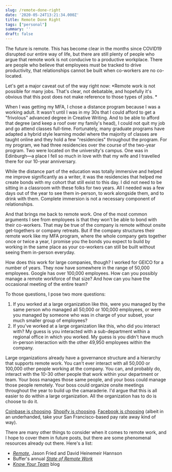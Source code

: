 ```yaml
---
slug: /remote-done-right
date: '2020-05-24T13:21:34.000Z'
title: Remote Done Right
tags: ["personal"]
summary: ''
draft: false
---
```

The future is remote. This has become clear in the months since COVID19 disrupted our entire way of life, but there are still plenty of people who argue that remote work is not conducive to a productive workplace. There are people who believe that employees must be tracked to drive productivity, that relationships cannot be built when co-workers are no co-located.

Let's get a major caveat out of the way right now: *Remote work is not possible for many jobs. That's clear, not debatable, and hopefully it's obvious that this post does not make reference to those types of jobs. *

When I was getting my MFA, I chose a distance program because I was a working adult. It wasn't until I was in my 30s that I could afford to get a "frivolous" advanced degree in Creative Writing. And to be able to afford that degree (and keep a roof over my family's head), I could not quit my job and go attend classes full-time. Fortunately, many graduate programs have adapted a hybrid style learning model where the majority of classes are taught online and they hold a few "residencies" throughout the program. For my program, we had three residencies over the course of the two-year program. Two were located on the university's campus. One was in Edinburgh—a place I fell so much in love with that my wife and I travelled there for our 10-year anniversary.

While the distance part of the education was totally immersive and helped me improve significantly as a writer, it was the residencies that helped me create bonds with my cohort that still exist to this day. I did not need to be sitting in a classroom with these folks for two years. All I needed was a few days out of the year to see them in-person, to work alongside them, and to drink with them. Complete immersion is not a necessary component of relationships.

And that brings me back to remote work. One of the most common arguments I see from employees is that they won't be able to bond with their co-workers. That may be true of the company is remote without onsite get-togethers or company retreats. But if the company structures their remote work like my MFA program, where the whole company gets together once or twice a year, I promise you the bonds you expect to build by working in the same place as your co-workers can still be built without seeing them in-person everyday.

How does this work for large companies, though? I worked for GEICO for a number of years. They now have somewhere in the range of 50,000 employees. Google has over 100,000 employees. How can you possibly manage a remote workforce of that size? And how can you have the occasional meeting of the entire team?

To those questions, I pose two more questions:

1. If you worked at a large organization like this, were you managed by the same person who managed all 50,000 or 100,000 employees, or were you managed by someone who was in charge of your subset, your much smaller group of employees?
2. If you've worked at a large organization like this, who did you interact with? My guess is you interacted with a sub-department within a regional office in which you worked. My guess is you didn't have much in-person interaction with the other 49,950 employees within the company. 

<!-- -->

Large organizations already have a governance structure and a hierarchy that supports remote work. You can't ever interact with all 50,000 or 100,000 other people working at the company. You can, and probably do, interact with the 10-30 other people that work within your department or team. Your boss manages those same people, and your boss could manage those people remotely. Your boss could organize onsite meetings throughout the year to build up the camaraderie. I'd argue that this is all easier to do within a large organization. All the organization has to do is choose to do it.

[Coinbase is choosing](<https://blog.coinbase.com/post-covid-19-coinbase-will-be-a-remote-first-company-cdac6e621df7>). [Shopify is choosing](<https://ottawa.ctvnews.ca/shopify-says-most-employees-will-permanently-work-remotely-following-covid-19-1.4948371>). [Facebook is choosing](<https://www.wsj.com/articles/facebook-to-shift-permanently-toward-more-remote-work-after-coronavirus-11590081300>) (albeit in an underhanded, take your San Francisco-based pay rate away kind of way).

There are many other things to consider when it comes to remote work, and I hope to cover them in future posts, but there are some phenomenal resources already out there. Here's a list:

- *[Remote](<https://www.amazon.com/Remote-Office-Required-Jason-Fried/dp/0804137501>)*, Jason Fried and David Heinemeir Hannson
- Buffer's annual *[State of Remote Work](<https://lp.buffer.com/state-of-remote-work-2020>)*
- *[Know Your Team](<https://knowyourteam.com/blog/>)* blog

<!-- -->


  
